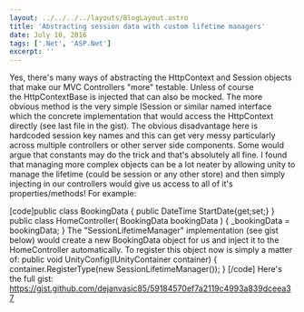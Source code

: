 ```yaml
---
layout: ../../../../layouts/BlogLayout.astro
title: 'Abstracting session data with custom lifetime managers'
date: July 10, 2016
tags: ['.Net', 'ASP.Net']
excerpt: ''
---
```


Yes, there's many ways of abstracting the HttpContext and Session objects that make our MVC Controllers "more" testable. Unless of course the HttpContextBase is injected that can also be mocked. The more obvious method is the very simple ISession or similar named interface which the concrete implementation that would access the HttpContext directly (see last file in the gist). The obvious disadvantage here is hardcoded session key names and this can get very messy particularly across multiple controllers or other server side components. Some would argue that constants may do the trick and that's absolutely all fine. I found that managing more complex objects can be a lot neater by allowing unity to manage the lifetime (could be session or any other store) and then simply injecting in our controllers would give us access to all of it's properties/methods! For example:

[code]public class BookingData { public DateTime StartDate{get;set;} } public class HomeController( BookingData bookingData ) { \_bookingData = bookingData; } The "SessionLifetimeManager" implementation (see gist below) would create a new BookingData object for us and inject it to the HomeController automatically. To register this object now is simply a matter of: public void UnityConfig(IUnityContainer container) { container.RegisterType<BookingData>(new SessionLifetimeManager<BookingData>()); } [/code] Here's the full gist: https://gist.github.com/dejanvasic85/59184570ef7a2119c4993a839dceea37
